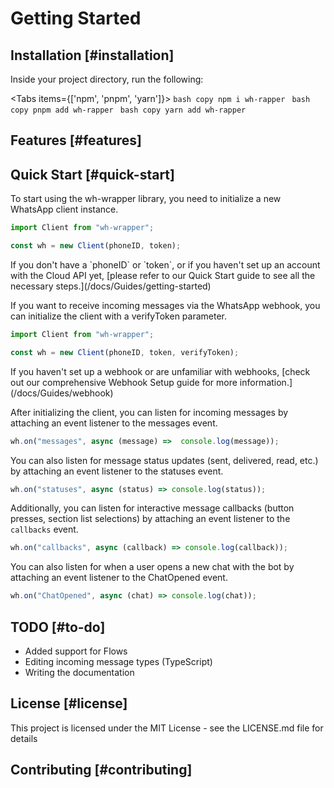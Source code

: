 
# Getting Started

## Installation [#installation]

Inside your project directory, run the following:

<Tabs items={['npm', 'pnpm', 'yarn']}>
  <Tab>
    ```bash copy
    npm i wh-rapper
    ```
  </Tab>
  <Tab>
    ```bash copy
    pnpm add wh-rapper
    ```
  </Tab>
  <Tab>
    ```bash copy
    yarn add wh-rapper
    ```
  </Tab>
</Tabs>

## Features [#features]


## Quick Start [#quick-start]

To start using the wh-wrapper library, you need to initialize a new WhatsApp client instance.

```js
import Client from "wh-wrapper";

const wh = new Client(phoneID, token);
```
<Callout type="info" emoji="ℹ️">
If you don't have a `phoneID` or `token`, or if you haven't set up an account with the Cloud API yet, [please refer to our Quick Start guide to see all the necessary steps.](/docs/Guides/getting-started)
</Callout>

If you want to receive incoming messages via the WhatsApp webhook, you can initialize the client with a verifyToken parameter.

```js
import Client from "wh-wrapper";

const wh = new Client(phoneID, token, verifyToken);
```

<Callout type="info" emoji="ℹ️">
If you haven't set up a webhook or are unfamiliar with webhooks, [check out our comprehensive Webhook Setup guide for more information.](/docs/Guides/webhook)
</Callout>

After initializing the client, you can listen for incoming messages by attaching an event listener to the messages event.

```js
wh.on("messages", async (message) =>  console.log(message));
```

You can also listen for message status updates (sent, delivered, read, etc.) by attaching an event listener to the statuses event.

```js
wh.on("statuses", async (status) => console.log(status));
```

Additionally, you can listen for interactive message callbacks (button presses, section list selections) by attaching an event listener to the `callbacks` event.

```js
wh.on("callbacks", async (callback) => console.log(callback));
```

You can also listen for when a user opens a new chat with the bot by attaching an event listener to the ChatOpened event.
```js
wh.on("ChatOpened", async (chat) => console.log(chat));
```

## TODO [#to-do]
- Added support for Flows
- Editing incoming message types (TypeScript)
- Writing the documentation

## License [#license]
This project is licensed under the MIT License - see the LICENSE.md file for details


## Contributing [#contributing]
